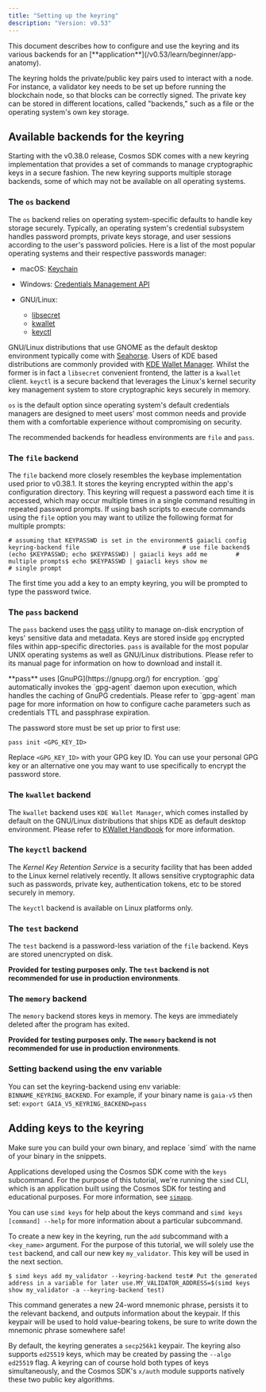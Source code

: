 ```yaml
---
title: "Setting up the keyring"
description: "Version: v0.53"
---
```


<Note>
  This document describes how to configure and use the keyring and its various backends for an [**application**](/v0.53/learn/beginner/app-anatomy).
</Note>

The keyring holds the private/public key pairs used to interact with a node. For instance, a validator key needs to be set up before running the blockchain node, so that blocks can be correctly signed. The private key can be stored in different locations, called "backends," such as a file or the operating system's own key storage.

## Available backends for the keyring[​](#available-backends-for-the-keyring "Direct link to Available backends for the keyring")

Starting with the v0.38.0 release, Cosmos SDK comes with a new keyring implementation that provides a set of commands to manage cryptographic keys in a secure fashion. The new keyring supports multiple storage backends, some of which may not be available on all operating systems.

### The `os` backend[​](#the-os-backend "Direct link to the-os-backend")

The `os` backend relies on operating system-specific defaults to handle key storage securely. Typically, an operating system's credential subsystem handles password prompts, private keys storage, and user sessions according to the user's password policies. Here is a list of the most popular operating systems and their respective passwords manager:

* macOS: [Keychain](https://support.apple.com/en-gb/guide/keychain-access/welcome/mac)

* Windows: [Credentials Management API](https://docs.microsoft.com/en-us/windows/win32/secauthn/credentials-management)

* GNU/Linux:

  * [libsecret](https://gitlab.gnome.org/GNOME/libsecret)
  * [kwallet](https://api.kde.org/frameworks/kwallet/html/index.html)
  * [keyctl](https://www.kernel.org/doc/html/latest/security/keys/core.html)

GNU/Linux distributions that use GNOME as the default desktop environment typically come with [Seahorse](https://wiki.gnome.org/Apps/Seahorse). Users of KDE based distributions are commonly provided with [KDE Wallet Manager](https://userbase.kde.org/KDE_Wallet_Manager). Whilst the former is in fact a `libsecret` convenient frontend, the latter is a `kwallet` client. `keyctl` is a secure backend that leverages the Linux's kernel security key management system to store cryptographic keys securely in memory.

`os` is the default option since operating system's default credentials managers are designed to meet users' most common needs and provide them with a comfortable experience without compromising on security.

The recommended backends for headless environments are `file` and `pass`.

### The `file` backend[​](#the-file-backend "Direct link to the-file-backend")

The `file` backend more closely resembles the keybase implementation used prior to v0.38.1. It stores the keyring encrypted within the app's configuration directory. This keyring will request a password each time it is accessed, which may occur multiple times in a single command resulting in repeated password prompts. If using bash scripts to execute commands using the `file` option you may want to utilize the following format for multiple prompts:

```
# assuming that KEYPASSWD is set in the environment$ gaiacli config keyring-backend file                             # use file backend$ (echo $KEYPASSWD; echo $KEYPASSWD) | gaiacli keys add me        # multiple prompts$ echo $KEYPASSWD | gaiacli keys show me                          # single prompt
```

<Check>
  The first time you add a key to an empty keyring, you will be prompted to type the password twice.
</Check>

### The `pass` backend[​](#the-pass-backend "Direct link to the-pass-backend")

The `pass` backend uses the [pass](https://www.passwordstore.org/) utility to manage on-disk encryption of keys' sensitive data and metadata. Keys are stored inside `gpg` encrypted files within app-specific directories. `pass` is available for the most popular UNIX operating systems as well as GNU/Linux distributions. Please refer to its manual page for information on how to download and install it.

<Check>
  **pass** uses [GnuPG](https://gnupg.org/) for encryption. `gpg` automatically invokes the `gpg-agent` daemon upon execution, which handles the caching of GnuPG credentials. Please refer to `gpg-agent` man page for more information on how to configure cache parameters such as credentials TTL and passphrase expiration.
</Check>

The password store must be set up prior to first use:

```
pass init <GPG_KEY_ID>
```

Replace `<GPG_KEY_ID>` with your GPG key ID. You can use your personal GPG key or an alternative one you may want to use specifically to encrypt the password store.

### The `kwallet` backend[​](#the-kwallet-backend "Direct link to the-kwallet-backend")

The `kwallet` backend uses `KDE Wallet Manager`, which comes installed by default on the GNU/Linux distributions that ships KDE as default desktop environment. Please refer to [KWallet Handbook](https://docs.kde.org/stable5/en/kdeutils/kwallet5/index.html) for more information.

### The `keyctl` backend[​](#the-keyctl-backend "Direct link to the-keyctl-backend")

The *Kernel Key Retention Service* is a security facility that has been added to the Linux kernel relatively recently. It allows sensitive cryptographic data such as passwords, private key, authentication tokens, etc to be stored securely in memory.

The `keyctl` backend is available on Linux platforms only.

### The `test` backend[​](#the-test-backend "Direct link to the-test-backend")

The `test` backend is a password-less variation of the `file` backend. Keys are stored unencrypted on disk.

**Provided for testing purposes only. The `test` backend is not recommended for use in production environments**.

### The `memory` backend[​](#the-memory-backend "Direct link to the-memory-backend")

The `memory` backend stores keys in memory. The keys are immediately deleted after the program has exited.

**Provided for testing purposes only. The `memory` backend is not recommended for use in production environments**.

### Setting backend using the env variable[​](#setting-backend-using-the-env-variable "Direct link to Setting backend using the env variable")

You can set the keyring-backend using env variable: `BINNAME_KEYRING_BACKEND`. For example, if your binary name is `gaia-v5` then set: `export GAIA_V5_KEYRING_BACKEND=pass`

## Adding keys to the keyring[​](#adding-keys-to-the-keyring "Direct link to Adding keys to the keyring")

<Warning>
  Make sure you can build your own binary, and replace `simd` with the name of your binary in the snippets.
</Warning>

Applications developed using the Cosmos SDK come with the `keys` subcommand. For the purpose of this tutorial, we're running the `simd` CLI, which is an application built using the Cosmos SDK for testing and educational purposes. For more information, see [`simapp`](https://github.com/cosmos/cosmos-sdk/tree/main/simapp).

You can use `simd keys` for help about the keys command and `simd keys [command] --help` for more information about a particular subcommand.

To create a new key in the keyring, run the `add` subcommand with a `<key_name>` argument. For the purpose of this tutorial, we will solely use the `test` backend, and call our new key `my_validator`. This key will be used in the next section.

```
$ simd keys add my_validator --keyring-backend test# Put the generated address in a variable for later use.MY_VALIDATOR_ADDRESS=$(simd keys show my_validator -a --keyring-backend test)
```

This command generates a new 24-word mnemonic phrase, persists it to the relevant backend, and outputs information about the keypair. If this keypair will be used to hold value-bearing tokens, be sure to write down the mnemonic phrase somewhere safe!

By default, the keyring generates a `secp256k1` keypair. The keyring also supports `ed25519` keys, which may be created by passing the `--algo ed25519` flag. A keyring can of course hold both types of keys simultaneously, and the Cosmos SDK's `x/auth` module supports natively these two public key algorithms.
